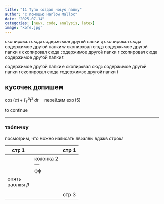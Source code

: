 ```yaml
---
title: "11 Тупо создал новую папку"
author: "с помощью Harlow Malloc"
date: "2025-07-14"
categories: [news, code, analysis, latex]
image: "kofe.jpg"
---
```


скопировал сюда
содержимое другой папки	q
скопировал сюда
содержимое другой папки	w
скопировал сюда
содержимое другой папки	e
скопировал сюда
содержимое другой папки	r
скопировал сюда
содержимое другой папки	t

содержимое другой папки	e
скопировал сюда
содержимое другой папки	r
скопировал сюда
содержимое другой папки	t

## кусочек допишем

$\cos(\alpha)+\int_3^5 t^2\, dt\quad \text{ перейдем } \exp(5)$

to continue

---

### табличку

посмотрим, что можно написать
лвоалвы
вдажв строка 

| стр 1                     |                            | стр 1 |
| ------------------------- | -------------------------- | ----- |
|                           | колонка 2<br />---<br />фф |       |
| опять<br />ваолвы $\beta$ |                            |       |
|                           |                            |       |
|                           |                            | стр 3 |

